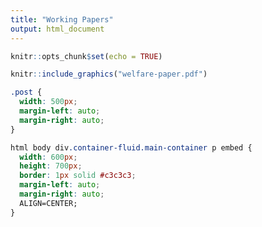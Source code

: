 ```yaml
---
title: "Working Papers"
output: html_document
---
```


<div class="post">

```r
knitr::opts_chunk$set(echo = TRUE)
```

```r
knitr::include_graphics("welfare-paper.pdf")
```

```css
.post {
  width: 500px;
  margin-left: auto;
  margin-right: auto;
}

html body div.container-fluid.main-container p embed {
  width: 600px;
  height: 700px;
  border: 1px solid #c3c3c3;
  margin-left: auto;
  margin-right: auto;
  ALIGN=CENTER;
}
```